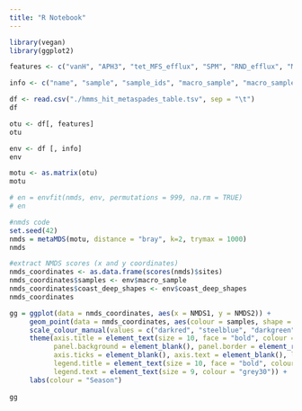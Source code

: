```yaml
---
title: "R Notebook"
---
```



```r
library(vegan)
library(ggplot2)
```

```r
features <- c("vanH", "APH3", "tet_MFS_efflux", "SPM", "RND_efflux", "MarR", "Acetyltransf_9", "SME", "SHV.LEN", "vanC", "vanZ", "APH3.", "MexX", "ArmA_Rmt", "SubclassB3", "emrB", "Aminoglyc_resit", "norA", "Aminotran_4", "FmrO", "adeR", "adeS", "Dihydropteroate", "CepA", "tet_ribosomoal_protect", "D_ala_D_ala", "HTH_AraC", "ErmC", "vanS", "Aminotran_1_2", "MATE_efflux", "Antibiotic_NAT", "KHM", "ANT9", "baeR", "MFS_efflux", "AAC6.Ib", "Acetyltransf_1", "blaI", "KPC", "CMY.LAT.MOX.ACT.MIR.FOX", "Whib", "Exo", "ABC_tran", "DIM.GIM.SIM", "MexE", "macrolide_glycosyl", "Acetyltransf_8", "mprF", "AAC6.II", "MarR_2", "VEB.PER", "romA", "emrE", "mecR1", "Small_Multi_Drug_Res", "ramA", "ABC1", "MFS_3", "ErmA", "ACR_tran", "TE_Inactivator", "DHFR_1", "LRA", "Beta.lactamase", "ANT6", "Usp", "baeS", "Erm38", "vanW", "APH", "ClassD", "MFS_1", "TetM.TetW.TetO.TetS", "Lactamase_B_2", "ClassB", "VIM", "Acetyltransf_7", "MoxA", "ABC_efflux", "APH6", "TetA", "CTXM", "efflux_Bcr_CflA", "vanT", "APH3..", "MexW.MexI", "BCII", "TetE", "SubclassB2", "tolC", "MexC", "robA", "vanY", "vanX", "macA", "SubclassB1", "phoQ", "L1", "PC1", "drrA", "blaR1", "Thymidylat_synt", "ANT4", "CblA", "TetH.TetJ", "BlaB", "Chlor_Efflux_Pump", "GES", "AAC6.I", "Transpeptidase", "Qnr", "MexH", "AAC3.I", "macB", "Sfh", "ANT", "Glyoxalase", "Cfr23_rRNA_methyltrans", "efflux_EmrB", "NDM.CcrA", "Erm23S_rRNA_methyltrans", "RND_mfp", "Acetyltransf_3", "vanA", "vanR", "ANT2", "BJP", "Chlor_Acetyltrans_CAT", "CfxA", "adeC.adeK.oprM", "ErmB", "TetX", "AAC3", "thym_sym", "TEM", "TetA.B", "MexA", "msbA", "ClassC.AmpC", "Lactamase_B", "TetA.G", "Beta.lactamase2", "GOB", "Acetyltransf_4", "adeA.adeI", "Dala_Dala_lig_C", "TetD", "ANT3", "marA", "Dala_Dala_lig_N", "vanB", "Acyltransferase", "soxR", "Fluor_Res_DNA_Topo", "IMP", "CAT", "vanD", "CPT", "IND", "Methyltransf_18", "adeB", "Chlor_Phospho_CPT", "ABC2_membrane", "TetY", "X16S_rRNA_methyltrans", "ClassA", "DHA", "CARB.PSE")

info <- c("name", "sample", "sample_ids", "macro_sample", "macro_sample_ids", "macro_sample_location", "coast_deep_shapes")

```



```r
df <- read.csv("./hmms_hit_metaspades_table.tsv", sep = "\t")
df

```


```r
otu <- df[, features]
otu
```

```r
env <- df [, info]
env
```



```r
motu <- as.matrix(otu)
motu
```



```r
# en = envfit(nmds, env, permutations = 999, na.rm = TRUE)
# en
```


```r

#nmds code
set.seed(42)
nmds = metaMDS(motu, distance = "bray", k=2, trymax = 1000)
nmds
```

```r
#extract NMDS scores (x and y coordinates)
nmds_coordinates <- as.data.frame(scores(nmds)$sites)
nmds_coordinates$samples <- env$macro_sample
nmds_coordinates$coast_deep_shapes <- env$coast_deep_shapes
nmds_coordinates
```



```r
gg = ggplot(data = nmds_coordinates, aes(x = NMDS1, y = NMDS2)) + 
     geom_point(data = nmds_coordinates, aes(colour = samples, shape = coast_deep_shapes), size = 3, alpha = 0.5) + 
     scale_colour_manual(values = c("darkred", "steelblue", "darkgreen")) + 
     theme(axis.title = element_text(size = 10, face = "bold", colour = "grey30"), 
           panel.background = element_blank(), panel.border = element_rect(fill = NA, colour = "grey30"), 
           axis.ticks = element_blank(), axis.text = element_blank(), legend.key = element_blank(), 
           legend.title = element_text(size = 10, face = "bold", colour = "grey30"), 
           legend.text = element_text(size = 9, colour = "grey30")) +
     labs(colour = "Season")
     
gg
```



```r
```


```r
```


```r
```



